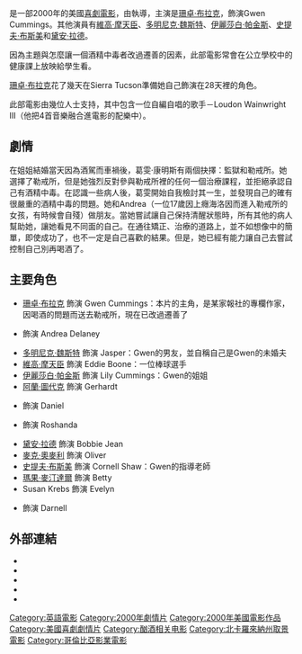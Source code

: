 {{noteTA
|T=zh-hk:醉酒俏佳人; zh-tw:28天; zh-cn:28天;
|G1=Show
|1=zh:28日後;zh-hans:惊变28天;zh-hk:28日後;zh-tw:28天毀滅倒數;
|2=zh-hk:醉酒俏佳人; zh-tw:28天; zh-cn:28天;
}}
{{不是|28日後}} <!--另一電影-->
{{Infobox Film
| name           = 28天
| original_name  = ''28 Days''
| image          = Twenty eight days.jpg
| caption        = 海報
| director       = {{link-en|貝蒂·湯瑪斯|Betty Thomas}}
| producer       = {{link-en|珍娜·托平|Jenno Topping}}
| writer         = {{link-en|蘇珊娜·葛蘭特|Susannah Grant}}
| narrator       = 
| starring       = [[珊卓·布拉克|珊卓·布拉克]]<br />[[維高·摩天臣|維高·摩天臣]]<br />[[多明尼克·魏斯特|多明尼克·魏斯特]]<br />[[黛安·拉德|黛安·拉德]]<br />[[伊麗莎白·帕金斯|伊麗莎白·帕金斯]]<br />[[史提夫·布斯美|史提夫·布斯美]]
| music          = {{link-en|理查德·吉布斯|Richard Gibbs}}
| cinematography = [[德克蘭·奎因|德克蘭·奎因]]
| editing        = {{link-en|彼得·泰瑟納|Peter Teschner}}
| studio         = {{plainlist|
*[[哥倫比亞影業|哥倫比亞影業]]
*Tall Tree Productions
}}
| distributor    = 哥倫比亞影業
| released       = 2000年4月14日 
| runtime        = 104分钟
| country        = {{USA}}
| language       = [[英语|英语]] 
| budget         = $43,000,000
| gross          = $62,200,000
| preceded_by    =
| followed_by    = 
| website        =
| amg_id         = 
| imdb_id        = 
| cn_name = 28天
| tw_name = 28天
| hk_name = 醉酒俏佳人
}}
{{作品名稱|name=''28 Days''|hk=醉酒俏佳人|tw=28天|equiv-cn=tw}}是一部2000年的美國[[喜劇電影|喜劇電影]]，由{{link-en|貝蒂·湯瑪斯|Betty Thomas}}執導，主演是[[珊卓·布拉克|珊卓·布拉克]]，飾演Gwen Cummings。其他演員有[[維高·摩天臣|維高·摩天臣]]、[[多明尼克·魏斯特|多明尼克·魏斯特]]、[[伊麗莎白·帕金斯|伊麗莎白·帕金斯]]、[[史提夫·布斯美|史提夫·布斯美]]和[[黛安·拉德|黛安·拉德]]。

因為主題與怎麼讓一個酒精中毒者改過遷善的因素，此部電影常會在公立學校中的健康課上放映給學生看。

[[珊卓·布拉克|珊卓·布拉克]]花了幾天在Sierra Tucson準備她自己飾演在28天裡的角色。

此部電影由幾位人士支持，其中包含一位自編自唱的歌手－Loudon Wainwright III（他把4首音樂融合進電影的配樂中）。

== 劇情 ==
在姐姐結婚當天因為酒駕而車禍後，葛雯·康明斯有兩個抉擇：監獄和勒戒所。她選擇了勒戒所，但是她強烈反對參與勒戒所裡的任何一個治療課程，並拒絕承認自己有酒精中毒。在認識一些病人後，葛雯開始自我檢討其一生，並發現自己的確有很嚴重的酒精中毒的問題。她和Andrea（一位17歲因上癮海洛因而進入勒戒所的女孩，有時候會自殘）做朋友。當她嘗試讓自己保持清醒狀態時，所有其他的病人幫助她，讓她看見不同面的自己。在通往矯正、治療的道路上，並不如想像中的簡單，即使成功了，也不一定是自己喜歡的結果。但是，她已經有能力讓自己去嘗試控制自己別再喝酒了。

== 主要角色 ==
* [[珊卓·布拉克|珊卓·布拉克]] 飾演 Gwen Cummings：本片的主角，是某家報社的專欄作家，因喝酒的問題而送去勒戒所，現在已改過遷善了
* {{link-en|艾佐拉·斯蓋|Azura Skye}} 飾演 Andrea Delaney
* [[多明尼克·魏斯特|多明尼克·魏斯特]] 飾演 Jasper：Gwen的男友，並自稱自己是Gwen的未婚夫
* [[維高·摩天臣|維高·摩天臣]] 飾演 Eddie Boone：一位棒球選手
* [[伊麗莎白·帕金斯|伊麗莎白·帕金斯]] 飾演 Lily Cummings：Gwen的姐姐
* [[阿蘭·圖代克|阿蘭·圖代克]] 飾演 Gerhardt
* {{link-en|蘭尼·桑托尼|Reni Santoni}} 飾演 Daniel
* {{link-en|瑪麗安娜·瓊-巴普蒂斯特|Marianne Jean-Baptiste}} 飾演 Roshanda
* [[黛安·拉德|黛安·拉德]] 飾演 Bobbie Jean
* [[麥克·奧麥利|麥克·奧麥利]] 飾演 Oliver
* [[史提夫·布斯美|史提夫·布斯美]] 飾演 Cornell Shaw：Gwen的指導老師
* [[瑪果·麥汀達爾|瑪果·麥汀達爾]] 飾演 Betty
* Susan Krebs 飾演 Evelyn
* {{link-en|伊利亞·凱利|Elijah Kelley}} 飾演 Darnell

== 外部連結 ==
*{{imdb title|id=0191754}}
*{{amg title|id=184521}}
*{{rotten-tomatoes|id=28_days}}
*{{mojo title|id=28days}} 
*{{metacritic film|id=28-days}}

{{DEFAULTSORT:28 Days}}
[[Category:英語電影|Category:英語電影]]
[[Category:2000年劇情片|Category:2000年劇情片]]
[[Category:2000年美國電影作品|Category:2000年美國電影作品]]
[[Category:美國喜劇劇情片|Category:美國喜劇劇情片]]
[[Category:酗酒相关电影|Category:酗酒相关电影]]
[[Category:北卡羅來納州取景電影|Category:北卡羅來納州取景電影]]
[[Category:哥倫比亞影業電影|Category:哥倫比亞影業電影]]
